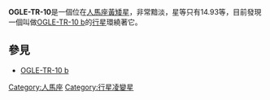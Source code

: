 {{Starbox short |
 name=OGLE-TR-10 |
 epoch=2000 |
 constell=[[人馬座|人馬座]] |
 ra=17<sup>h</sup> 51<sup>m</sup> 28.25<sup>s</sup> |
 dec=-29° 52' 34.9" |
 spectral=G or K |
 appmag_v=14.93 |
 dist_ly=~5000 |
 dist_pc=~1500 |
 names=''n/a''
}}
'''OGLE-TR-10'''是一個位在[[人馬座|人馬座]][[黃矮星|黃矮星]]，非常黯淡，星等只有14.93等，目前發現一個叫做[[OGLE-TR-10_b|OGLE-TR-10 b]]的[[行星|行星]]環繞著它。
== 參見 ==
*[[OGLE-TR-10_b|OGLE-TR-10 b]]
{{天文小作品}}

[[Category:人馬座|Category:人馬座]]
[[Category:行星凌變星|Category:行星凌變星]]